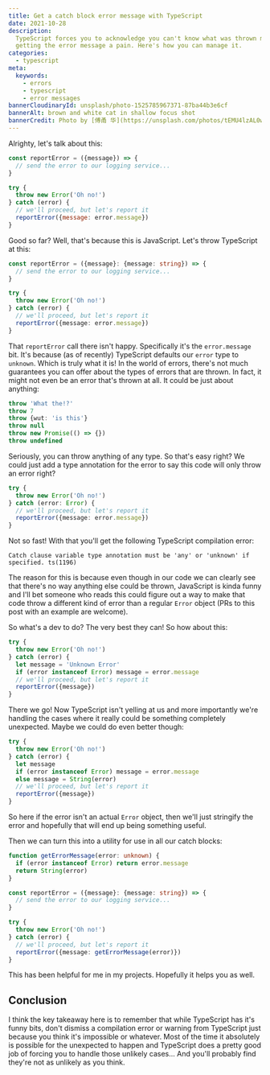 ```yaml
---
title: Get a catch block error message with TypeScript
date: 2021-10-28
description:
  TypeScript forces you to acknowledge you can't know what was thrown making
  getting the error message a pain. Here's how you can manage it.
categories:
  - typescript
meta:
  keywords:
    - errors
    - typescript
    - error messages
bannerCloudinaryId: unsplash/photo-1525785967371-87ba44b3e6cf
bannerAlt: brown and white cat in shallow focus shot
bannerCredit: Photo by [傅甬 华](https://unsplash.com/photos/tEMU4lzAL0w)
---
```


Alrighty, let's talk about this:

```js
const reportError = ({message}) => {
  // send the error to our logging service...
}

try {
  throw new Error('Oh no!')
} catch (error) {
  // we'll proceed, but let's report it
  reportError({message: error.message})
}
```

Good so far? Well, that's because this is JavaScript. Let's throw TypeScript at
this:

```ts lines=9
const reportError = ({message}: {message: string}) => {
  // send the error to our logging service...
}

try {
  throw new Error('Oh no!')
} catch (error) {
  // we'll proceed, but let's report it
  reportError({message: error.message})
}
```

That `reportError` call there isn't happy. Specifically it's the `error.message`
bit. It's because (as of recently) TypeScript defaults our `error` type to
`unknown`. Which is truly what it is! In the world of errors, there's not much
guarantees you can offer about the types of errors that are thrown. In fact, it
might not even be an error that's thrown at all. It could be just about
anything:

```ts
throw 'What the!?'
throw 7
throw {wut: 'is this'}
throw null
throw new Promise(() => {})
throw undefined
```

Seriously, you can throw anything of any type. So that's easy right? We could
just add a type annotation for the error to say this code will only throw an
error right?

```ts lines=3
try {
  throw new Error('Oh no!')
} catch (error: Error) {
  // we'll proceed, but let's report it
  reportError({message: error.message})
}
```

Not so fast! With that you'll get the following TypeScript compilation error:

```
Catch clause variable type annotation must be 'any' or 'unknown' if specified. ts(1196)
```

The reason for this is because even though in our code we can clearly see that
there's no way anything else could be thrown, JavaScript is kinda funny and I'll
bet someone who reads this could figure out a way to make that code throw a
different kind of error than a regular `Error` object (PRs to this post with an
example are welcome).

So what's a dev to do? The very best they can! So how about this:

```ts lines=4-5,7
try {
  throw new Error('Oh no!')
} catch (error) {
  let message = 'Unknown Error'
  if (error instanceof Error) message = error.message
  // we'll proceed, but let's report it
  reportError({message})
}
```

There we go! Now TypeScript isn't yelling at us and more importantly we're
handling the cases where it really could be something completely unexpected.
Maybe we could do even better though:

```ts lines=4,6
try {
  throw new Error('Oh no!')
} catch (error) {
  let message
  if (error instanceof Error) message = error.message
  else message = String(error)
  // we'll proceed, but let's report it
  reportError({message})
}
```

So here if the error isn't an actual `Error` object, then we'll just stringify
the error and hopefully that will end up being something useful.

Then we can turn this into a utility for use in all our catch blocks:


```ts lines=1-4,14
function getErrorMessage(error: unknown) {
  if (error instanceof Error) return error.message
  return String(error)
}

const reportError = ({message}: {message: string}) => {
  // send the error to our logging service...
}

try {
  throw new Error('Oh no!')
} catch (error) {
  // we'll proceed, but let's report it
  reportError({message: getErrorMessage(error)})
}
```

This has been helpful for me in my projects. Hopefully it helps you as well.

## Conclusion

I think the key takeaway here is to remember that while TypeScript has it's funny bits, don't dismiss a compilation error or warning from TypeScript just because you think it's impossible or whatever. Most of the time it absolutely is possible for the unexpected to happen and TypeScript does a pretty good job of forcing you to handle those unlikely cases... And you'll probably find they're not as unlikely as you think.